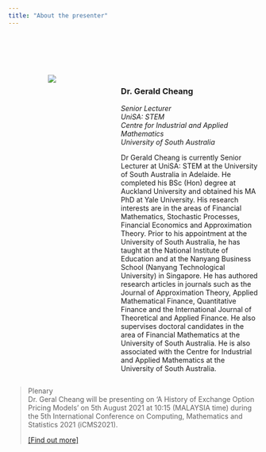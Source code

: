 ```yaml
---
title: "About the presenter"
---
```


<link rel="stylesheet" href="styles.css" type="text/css">

<br></br>
<br></br>  

:::: {style="display: flex;"}

::: {.column width="35%"}

<center>![](images/GeraldCheang.jpg)</center>
:::

::: {.column width="10%"}
\ 
<!-- an empty Div (with a whitespace), serving as
a column separator -->
:::

::: {.column width="55%"}
### **Dr. Gerald Cheang**  
*Senior Lecturer  
UniSA: STEM  
Centre for Industrial and Applied Mathematics  
University of South Australia*  

Dr Gerald Cheang is currently Senior Lecturer at UniSA: STEM at the University of South Australia in Adelaide. He completed his BSc (Hon) degree at Auckland University and obtained his MA PhD at Yale University. His research interests are in the areas of Financial Mathematics, Stochastic Processes, Financial Economics and Approximation Theory. Prior to his appointment at the University of South Australia, he has taught at the National Institute of Education and at the Nanyang Business School (Nanyang Technological University) in Singapore. He has authored research articles in journals such as the Journal of Approximation Theory, Applied Mathematical Finance, Quantitative Finance and the International Journal of Theoretical and Applied Finance. He also supervises doctoral candidates in the area of Financial Mathematics at the University of South Australia. He is also associated with the Centre for Industrial and Applied Mathematics at the University of South Australia.  

:::

::::

> Plenary  
> Dr. Geral Cheang will be presenting on 'A History of Exchange Option Pricing Models' on 5th August 2021 at 10:15 (MALAYSIA time) during the 5th International Conference on Computing, Mathematics and Statistics 2021 (iCMS2021).  
>  
> [[Find out more]](plenaries.html)
